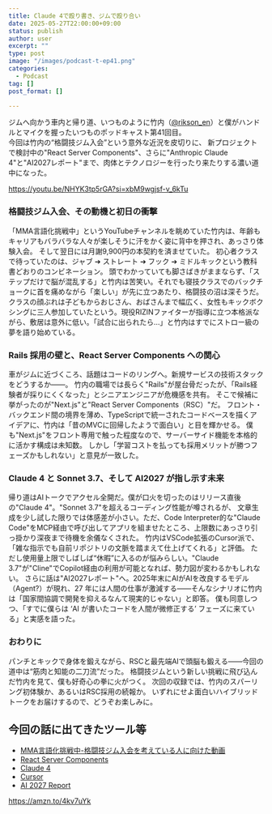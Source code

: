 ```yaml
---
title: Claude 4で殴り書き、ジムで殴り合い
date: 2025-05-27T22:00:00+09:00
status: publish
author: user
excerpt: ""
type: post
image: "/images/podcast-t-ep41.png"
categories:
  - Podcast
tag: []
post_format: []

---
```


ジムへ向かう車内と帰り道、いつものように竹内（[@rikson_en](https://x.com/rikson_en)）と僕がハンドルとマイクを握ったいつものポッドキャスト第41回目。  
今回は竹内の“格闘技ジム入会”という意外な近況を皮切りに、
新プロジェクトで検討中の"React Server Components"、さらに"Anthropic Claude 4"と"AI2027レポート"まで、肉体とテクノロジーを行ったり来たりする濃い道中になった。

https://youtu.be/NHYK3tp5rGA?si=xbM9wgjsf-v_6kTu

### 格闘技ジム入会、その動機と初日の衝撃

「MMA言語化挑戦中」というYouTubeチャンネルを眺めていた竹内は、年齢もキャリアもバラバラな人々が楽しそうに汗をかく姿に背中を押され、あっさり体験入会。
そして翌日には月謝9,900円の本契約を済ませていた。
初心者クラスで待っていたのは、ジャブ ➔ ストレート ➔ フック ➔ ミドルキックという教科書どおりのコンビネーション。
頭でわかっていても脚さばきがままならず、「ステップだけで脳が混乱する」と竹内は苦笑い。それでも寝技クラスでのバックチョークに首を痛めながら「楽しい」が先に立つあたり、格闘技の沼は深そうだ。
クラスの顔ぶれは子どもからおじさん、おばさんまで幅広く、女性もキックボクシングに三人参加していたという。現役RIZINファイターが指導に立つ本格派ながら、敷居は意外に低い。「試合に出られたら…」と竹内はすでにストロー級の夢を語り始めている。

### Rails 採用の壁と、React Server Components への関心

車がジムに近づくころ、話題はコードのリングへ。新規サービスの技術スタックをどうするか――。
竹内の職場では長らく"Rails"が屋台骨だったが、「Rails経験者が採りにくくなった」とシニアエンジニアが危機感を共有。
そこで候補に挙がったのが"Next.js"と"React Server Components（RSC）"だ。
フロント・バックエンド間の境界を薄め、TypeScriptで統一されたコードベースを描くアイデアに、竹内は「昔のMVCに回帰したようで面白い」と目を輝かせる。
僕も"Next.js"をフロント専用で触った程度なので、サーバーサイド機能を本格的に活かす構成は未知数。
しかし「学習コストを払っても採用メリットが勝つフェーズかもしれない」と意見が一致した。

### Claude 4 と Sonnet 3.7、そして AI2027 が指し示す未来

帰り道はAIトークでアクセル全開だ。僕が口火を切ったのはリリース直後の"Claude 4"。"Sonnet 3.7"を超えるコーディング性能が噂されるが、
文章生成を少し試した限りでは体感差が小さい。ただ、Code Interpreter的な"Claude Code"をMCP経由で呼び出してアプリを組ませたところ、上限数にあっさり引っ掛かり深夜まで待機を余儀なくされた。
竹内はVSCode拡張のCursor派で、「雑な指示でも自前リポジトリの文脈を踏まえて仕上げてくれる」と評価。
ただし使用量上限でしばしば“休暇”に入るのが悩みらしい。"Claude 3.7"が"Cline"でCopilot経由の利用が可能となれば、勢力図が変わるかもしれない。
さらに話は"AI2027レポート"へ。2025年末にAIがAIを改良するモデル（Agent?）が現れ、27 年には人間の仕事が激減する――そんなシナリオに竹内は「国家間協調で開発を抑えるなんて現実的じゃない」と即答。
僕も同意しつつ、「すでに僕らは ‘AI が書いたコードを人間が微修正する’ フェーズに来ている」と実感を語った。

### おわりに

パンチとキックで身体を鍛えながら、RSCと最先端AIで頭脳も鍛える――今回の道中は“筋肉と知能の二刀流”だった。
格闘技ジムという新しい挑戦に飛び込んだ竹内を見て、僕も好奇心の拳に火がつく。
次回の収録では、竹内のスパーリング初体験か、あるいはRSC採用の続報か。
いずれにせよ面白いハイブリッドトークをお届けするので、どうぞお楽しみに。

## 今回の話に出てきたツール等

* [MMA言語化挑戦中-格闘技ジム入会を考えている人に向けた動画](https://www.youtube.com/watch?v=Wvgef93i2VQ)
* [React Server Components](https://react.dev/learn/server-components)
* [Claude 4](https://www.anthropic.com/claude)
* [Cursor](https://cursor.sh/)
* [AI 2027 Report](https://ai-2027.com/)

https://amzn.to/4kv7uYk




